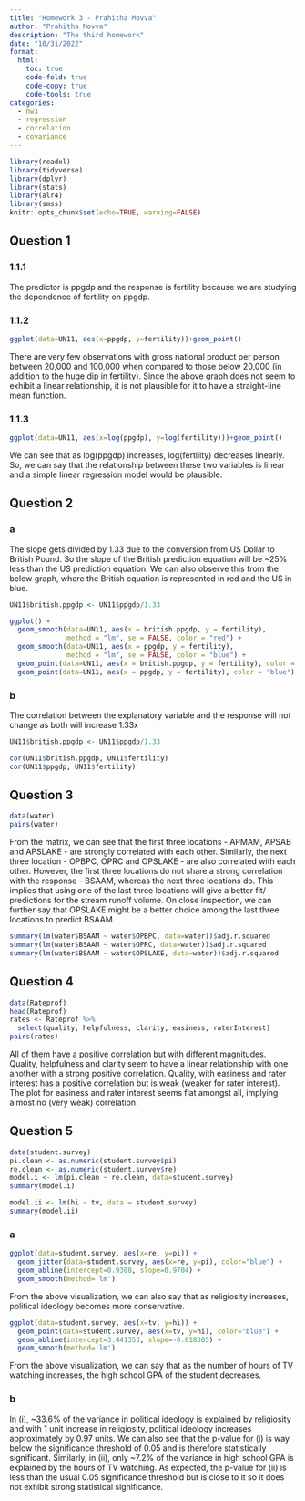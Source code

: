 ```yaml
---
title: "Homework 3 - Prahitha Movva"
author: "Prahitha Movva"
description: "The third homework"
date: "10/31/2022"
format:
  html:
    toc: true
    code-fold: true
    code-copy: true
    code-tools: true
categories:
  - hw3
  - regression
  - correlation
  - covariance
---
```


```r
library(readxl)
library(tidyverse)
library(dplyr)
library(stats)
library(alr4)
library(smss)
knitr::opts_chunk$set(echo=TRUE, warning=FALSE)
```


## Question 1

### 1.1.1

The predictor is ppgdp and the response is fertility because we are studying the dependence of fertility on ppgdp.

### 1.1.2
```r
ggplot(data=UN11, aes(x=ppgdp, y=fertility))+geom_point()
```

There are very few observations with gross national product per person between 20,000 and 100,000 when compared to those below 20,000 (in addition to the huge dip in fertility). Since the above graph does not seem to exhibit a linear relationship, it is not plausible for it to have a straight-line mean function.

### 1.1.3

```r
ggplot(data=UN11, aes(x=log(ppgdp), y=log(fertility)))+geom_point()
```

We can see that as log(ppgdp) increases, log(fertility) decreases linearly. So, we can say that the relationship between these two variables is linear and a simple linear regression model would be plausible.


## Question 2

### a

The slope gets divided by 1.33 due to the conversion from US Dollar to British Pound. So the slope of the British prediction equation will be ~25% less than the US prediction equation. We can also observe this from the below graph, where the British equation is represented in red and the US in blue.

```r
UN11$british.ppgdp <- UN11$ppgdp/1.33

ggplot() +
  geom_smooth(data=UN11, aes(x = british.ppgdp, y = fertility), 
              method = "lm", se = FALSE, color = "red") + 
  geom_smooth(data=UN11, aes(x = ppgdp, y = fertility), 
              method = "lm", se = FALSE, color = "blue") + 
  geom_point(data=UN11, aes(x = british.ppgdp, y = fertility), color = "red") + 
  geom_point(data=UN11, aes(x = ppgdp, y = fertility), color = "blue")
```

### b

The correlation between the explanatory variable and the response will not change as both will increase 1.33x

```r
UN11$british.ppgdp <- UN11$ppgdp/1.33

cor(UN11$british.ppgdp, UN11$fertility)
cor(UN11$ppgdp, UN11$fertility)
```


## Question 3

```r
data(water)
pairs(water)
```

From the matrix, we can see that the first three locations - APMAM, APSAB and APSLAKE - are strongly correlated with each other. Similarly, the next three location - OPBPC, OPRC and OPSLAKE - are also correlated with each other. However, the first three locations do not share a strong correlation with the response - BSAAM, whereas the next three locations do. This implies that using one of the last three locations will give a better fit/ predictions for the stream runoff volume. On close inspection, we can further say that OPSLAKE might be a better choice among the last three locations to predict BSAAM.

```r
summary(lm(water$BSAAM ~ water$OPBPC, data=water))$adj.r.squared
summary(lm(water$BSAAM ~ water$OPRC, data=water))$adj.r.squared
summary(lm(water$BSAAM ~ water$OPSLAKE, data=water))$adj.r.squared
```


## Question 4

```r
data(Rateprof)
head(Rateprof)
rates <- Rateprof %>%
  select(quality, helpfulness, clarity, easiness, raterInterest)
pairs(rates)
```

All of them have a positive correlation but with different magnitudes. Quality, helpfulness and clarity seem to have a linear relationship with one another with a strong positive correlation. Quality, with easiness and rater interest has a positive correlation but is weak (weaker for rater interest). The plot for easiness and rater interest seems flat amongst all, implying almost no (very weak) correlation.


## Question 5

```r
data(student.survey)
pi.clean <- as.numeric(student.survey$pi)
re.clean <- as.numeric(student.survey$re)
model.i <- lm(pi.clean ~ re.clean, data=student.survey)
summary(model.i)

model.ii <- lm(hi ~ tv, data = student.survey)
summary(model.ii)
```

### a

```r
ggplot(data=student.survey, aes(x=re, y=pi)) +
  geom_jitter(data=student.survey, aes(x=re, y=pi), color="blue") +
  geom_abline(intercept=0.9308, slope=0.9704) +
  geom_smooth(method='lm')
```

From the above visualization, we can also say that as religiosity increases, political ideology becomes more conservative.

```r
ggplot(data=student.survey, aes(x=tv, y=hi)) +
  geom_point(data=student.survey, aes(x=tv, y=hi), color="blue") +
  geom_abline(intercept=3.441353, slope=-0.018305) +
  geom_smooth(method='lm')
```

From the above visualization, we can say that as the number of hours of TV watching increases, the high school GPA of the student decreases.

### b

In (i), ~33.6% of the variance in political ideology is explained by religiosity and with 1 unit increase in religiosity, political ideology increases approximately by 0.97 units. We can also see that the p-value for (i) is way below the significance threshold of 0.05 and is therefore statistically significant. Similarly, in (ii), only ~7.2% of the variance in high school GPA is explained by the hours of TV watching. As expected, the p-value for (ii) is less than the usual 0.05 significance threshold but is close to it so it does not exhibit strong statistical significance.
